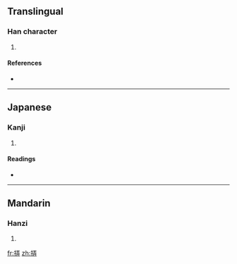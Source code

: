 ==Translingual==

===Han character===
{{Han char|rn=64|rad=手|as=07|sn=10|four=|canj=手一土廿 (QMGT)}}

# {{defn|Han|sort=手07}}

====References====
* {{Han ref|kx=0431.360|dkj=12101|dj=0781.070|hdz=31877.110|uh=6335|ud=25397}}

----

==Japanese==

===Kanji===
{{ja-kanji|grade=|rs=手07}}

# {{defn|Japanese|sort=手07}}

====Readings====
* {{ja-readings|on=[[ろう]] (rō), [[る]] (ru)|kun=[[もてあそぶ]] (moteasobu)}}

----

==Mandarin==

===Hanzi===
{{cmn-hanzi|pin=[[lòng]] ([[long4]])|wg=lung<sup>4</sup>}}

# {{defn|Mandarin|sort=手07}}

[[fr:挵]]
[[zh:挵]]